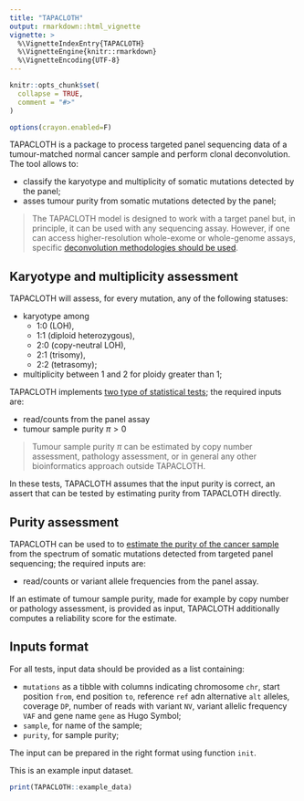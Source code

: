 ```yaml
---
title: "TAPACLOTH"
output: rmarkdown::html_vignette
vignette: >
  %\VignetteIndexEntry{TAPACLOTH}
  %\VignetteEngine{knitr::rmarkdown}
  %\VignetteEncoding{UTF-8}
---
```


```r
knitr::opts_chunk$set(
  collapse = TRUE,
  comment = "#>"
)

options(crayon.enabled=F)
```


TAPACLOTH is a package to process targeted panel sequencing data of a tumour-matched normal cancer sample and perform clonal deconvolution. The tool allows to:

- classify the karyotype and multiplicity of somatic mutations detected by the panel;
- asses tumour purity from somatic mutations detected by the panel;

> The TAPACLOTH model is designed to work with a target panel but, in principle, it can be used with any sequencing assay. However, if one can access  higher-resolution whole-exome or whole-genome assays, specific [deconvolution methodologies should be used](https://caravagnalab.github.io/mobster). 

## Karyotype and multiplicity assessment

TAPACLOTH will assess, for every mutation, any of the following statuses:

- karyotype among 
  - 1:0 (LOH), 
  - 1:1 (diploid heterozygous), 
  - 2:0 (copy-neutral LOH), 
  - 2:1 (trisomy), 
  - 2:2 (tetrasomy);
- multiplicity between 1 and 2 for ploidy greater than 1;

TAPACLOTH implements [two type of statistical tests](classify-and-plot.html); the required inputs are:

- read/counts from the panel assay 
- tumour sample purity $\pi > 0$

> Tumour sample purity $\pi$ can be estimated by copy number assessment, pathology assessment, or  in general any other bioinformatics approach outside TAPACLOTH.

In these tests, TAPACLOTH assumes that the input purity is correct, an assert that can be tested by estimating purity from TAPACLOTH directly.

## Purity assessment

TAPACLOTH can be used to to [estimate the purity of the cancer sample](purity-estimates.html) from the spectrum of somatic mutations detected from targeted panel sequencing; the required inputs are:

- read/counts or variant allele frequencies from the panel assay.

If an estimate of tumour sample purity, made for example by copy number  or pathology assessment, is provided as input, TAPACLOTH additionally computes  a reliability score for the estimate.

##  Inputs format

For all tests, input data should be provided as a list containing:

- `mutations` as a tibble with columns indicating chromosome `chr`, start position `from`,
end position `to`, reference `ref` adn alternative `alt` alleles, coverage `DP`, number
of reads with variant `NV`, variant allelic frequency `VAF` and gene name `gene` as Hugo Symbol;
- `sample`, for name of the sample;
- `purity`, for sample purity;

The input can be prepared in the right format using function `init`.

This is an example input dataset.

```r
print(TAPACLOTH::example_data)
```
